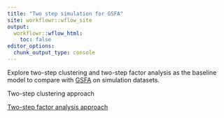 ```yaml
---
title: "Two step simulation for GSFA"
site: workflowr::wflow_site
output:
  workflowr::wflow_html:
    toc: false
editor_options:
  chunk_output_type: console
---
```


Explore two-step clustering and two-step factor analysis as the baseline model to compare with [GSFA](https://github.com/gradonion/GSFA) on simulation datasets.

Two-step clustering approach

[Two-step factor analysis approach](two_step_factor_analysis.html)




